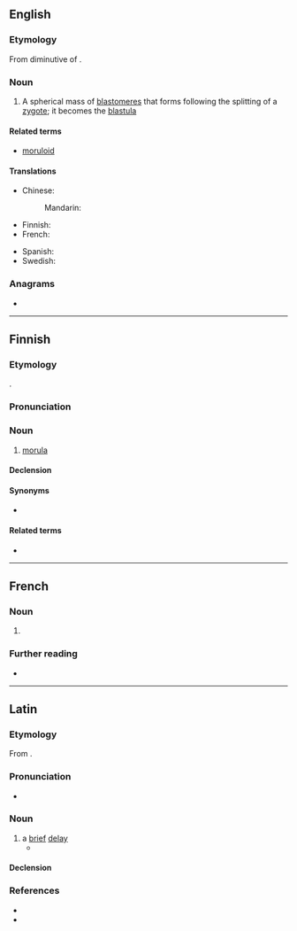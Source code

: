 {{also|mórula}}
==English==

===Etymology===
From diminutive of {{uder|en|la|morum||mulberry}}.

===Noun===
{{wikipedia}}
{{en-noun|s|morulae}}

# {{lb|en|embryology}} A spherical mass of [[blastomere]]s that forms following the splitting of a [[zygote]]; it becomes the [[blastula]]

====Related terms====
* [[moruloid]]

====Translations====
{{trans-top|spherical mass of blastomeres}}
* Chinese:
*: Mandarin: {{t+|cmn|桑葚胚|tr=sāngshènpēi}}
* Finnish: {{t|fi|morula}}
* French: {{t+|fr|morula|f}}
{{trans-mid}}
* Spanish: {{t|es|mórula|f}}
* Swedish: {{t+|sv|morula|c}}
{{trans-bottom}}

===Anagrams===
* {{anagrams|en|a=almoru|Lamour}}

----

==Finnish==

===Etymology===
{{lbor|fi|NL.|morula}}.

===Pronunciation===
{{fi-p}}

===Noun===
{{fi-noun}}

# {{lb|fi|biology}} [[#English|morula]]

====Declension====
{{fi-decl-kulkija|morul|a}}

====Synonyms====
* {{l|fi|solurypäle}}

====Related terms====
* {{l|fi|muurainaste}}

----

==French==

===Noun===
{{fr-noun|f}}

# {{l|en|morula}}

===Further reading===
* {{R:TLFi}}

----

==Latin==

===Etymology===
From {{suffix|la|mora|-ulus|alt2=-ula}}.

===Pronunciation===
* {{la-IPA|morula}}

===Noun===
{{la-noun|morula<1>}}

# a [[brief]] [[delay]]
#* {{Q|la|Aurelius Augustinus Hipponensis|Confessions|11|15|quote=quod tamen ita raptim a futuro in praeteritum transvolat, ut nulla '''morula''' extendatur.|trans=But this flies so rapidly from future to past that it cannot be extended by any '''delay'''.}}

====Declension====
{{la-ndecl|morula<1>}}

===References===
* {{R:L&S}}
* {{R:Gaffiot}}